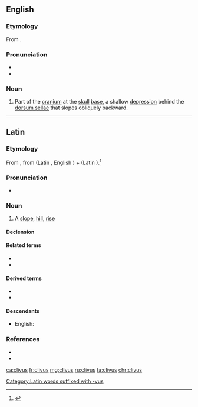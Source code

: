 ==English==
{{wikipedia|Clivus (anatomy)}}

===Etymology===
From {{etyl|la|en}} {{m|la|clīvus||slope, hill}}.

===Pronunciation===
* {{IPA|/ˈklaɪvəs/|lang=en}}
* {{hyphenation|cli|vus|lang=en}}

===Noun===
{{en-noun|clivi}}

# {{lb|en|anatomy}} Part of the [[cranium]] at the [[skull]] [[base]], a shallow [[depression]] behind the [[dorsum sellae]] that slopes obliquely backward.

----

==Latin==

===Etymology===
From {{der|la|ine-pro||*ḱleywós}}, from {{der|la|ine-pro|*ḱley-||to lean}} (Latin {{m|la|clīnō}}, English {{m|en|lean}}) + {{m|ine-pro|*-wós}} (Latin {{m|la|-vus}}).<ref>{{R:Online Etymology Dictionary|declivity}}</ref>

===Pronunciation===
* {{la-pronunc|clīvus|eccl=1}}

===Noun===
{{la-noun|clīvus||clīvī|m|second}}

# A [[slope]], [[hill]], [[rise]]

====Declension====
{{la-decl-2nd|clīv}}

====Related terms====
* {{l|la|clīnātus}}
* {{l|la|clīnō}}

====Derived terms====
* {{l|la|clīvōsus}}
* {{l|la|clīvulus}}

====Descendants====
* English: {{l|en|clivus}}

===References===
<references/>
* {{R:L&S}}
* {{R:Gaffiot}}

[[Category:Latin words suffixed with -vus]]

[[ca:clivus]]
[[fr:clivus]]
[[mg:clivus]]
[[ru:clivus]]
[[ta:clivus]]
[[chr:clivus]]